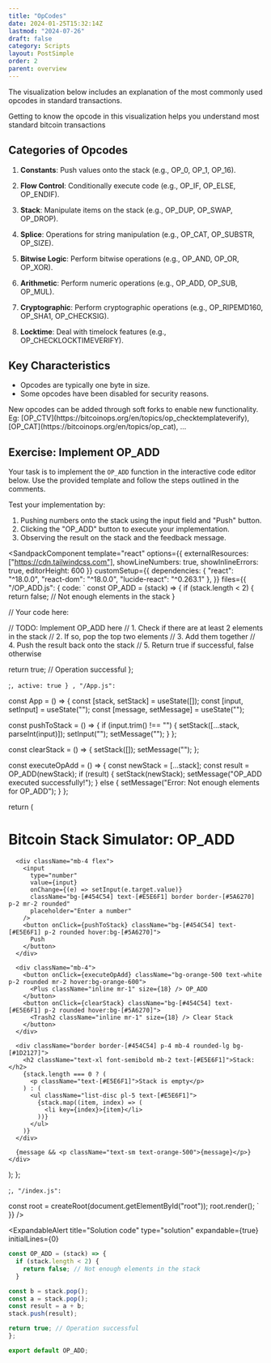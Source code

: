 ```yaml
---
title: "OpCodes"
date: 2024-01-25T15:32:14Z
lastmod: "2024-07-26"
draft: false
category: Scripts
layout: PostSimple
order: 2
parent: overview
---
```


The visualization below includes an explanation of the most commonly used opcodes in standard transactions.

<ExpandableAlert title="Understanding Opcodes" type="info" expandable={false}>
    Getting to know the opcode in this visualization helps you understand most
    standard bitcoin transactions
</ExpandableAlert>

<OpCodeExplorer></OpCodeExplorer>

## Categories of Opcodes

1. **Constants**: Push values onto the stack (e.g., OP_0, OP_1, OP_16).

2. **Flow Control**: Conditionally execute code (e.g., OP_IF, OP_ELSE, OP_ENDIF).

3. **Stack**: Manipulate items on the stack (e.g., OP_DUP, OP_SWAP, OP_DROP).

4. **Splice**: Operations for string manipulation (e.g., OP_CAT, OP_SUBSTR, OP_SIZE).

5. **Bitwise Logic**: Perform bitwise operations (e.g., OP_AND, OP_OR, OP_XOR).

6. **Arithmetic**: Perform numeric operations (e.g., OP_ADD, OP_SUB, OP_MUL).

7. **Cryptographic**: Perform cryptographic operations (e.g., OP_RIPEMD160, OP_SHA1, OP_CHECKSIG).

8. **Locktime**: Deal with timelock features (e.g., OP_CHECKLOCKTIMEVERIFY).

## Key Characteristics

-   Opcodes are typically one byte in size.
-   Some opcodes have been disabled for security reasons.

<ExpandableAlert title="New Opcodes">
    New opcodes can be added through soft forks to enable new functionality. Eg:
    [OP_CTV](https://bitcoinops.org/en/topics/op_checktemplateverify),
    [OP_CAT](https://bitcoinops.org/en/topics/op_cat), ...
</ExpandableAlert>

## Exercise: Implement OP_ADD

Your task is to implement the `OP_ADD` function in the interactive code editor below. Use the provided template and follow the steps outlined in the comments.

Test your implementation by:

1. Pushing numbers onto the stack using the input field and "Push" button.
2. Clicking the "OP_ADD" button to execute your implementation.
3. Observing the result on the stack and the feedback message.

<SandpackComponent
  template="react"
  options={{
    externalResources: ["https://cdn.tailwindcss.com"],
    showLineNumbers: true,
    showInlineErrors: true,
    editorHeight: 600
  }}
  customSetup={{
    dependencies: {
      "react": "^18.0.0",
      "react-dom": "^18.0.0",
      "lucide-react": "^0.263.1"
    },
  }}
  files={{
    "/OP_ADD.js": {
        code: 
            `
const OP_ADD = (stack) => {
  if (stack.length < 2) {
    return false; // Not enough elements in the stack
  }

// Your code here:

// TODO: Implement OP_ADD here
// 1. Check if there are at least 2 elements in the stack
// 2. If so, pop the top two elements
// 3. Add them together
// 4. Push the result back onto the stack
// 5. Return true if successful, false otherwise

return true; // Operation successful
};

;`
        ,
        active: true
    }
,
    "/App.js": `

const App = () => {
const [stack, setStack] = useState([]);
const [input, setInput] = useState("");
const [message, setMessage] = useState("");

const pushToStack = () => {
if (input.trim() !== "") {
setStack([...stack, parseInt(input)]);
setInput("");
setMessage("");
}
};

const clearStack = () => {
setStack([]);
setMessage("");
};

const executeOpAdd = () => {
const newStack = [...stack];
const result = OP_ADD(newStack);
if (result) {
setStack(newStack);
setMessage("OP_ADD executed successfully!");
} else {
setMessage("Error: Not enough elements for OP_ADD");
}
};

return (

<div className="bg-[#272E35] p-4 m-6 rounded-lg text-sm">
<h1 className="text-2xl font-bold mb-4 text-[#E5E6F1]">Bitcoin Stack Simulator: OP_ADD</h1>

      <div className="mb-4 flex">
        <input
          type="number"
          value={input}
          onChange={(e) => setInput(e.target.value)}
          className="bg-[#454C54] text-[#E5E6F1] border border-[#5A6270] p-2 mr-2 rounded"
          placeholder="Enter a number"
        />
        <button onClick={pushToStack} className="bg-[#454C54] text-[#E5E6F1] p-2 rounded hover:bg-[#5A6270]">
          Push
        </button>
      </div>

      <div className="mb-4">
        <button onClick={executeOpAdd} className="bg-orange-500 text-white p-2 rounded mr-2 hover:bg-orange-600">
          <Plus className="inline mr-1" size={18} /> OP_ADD
        </button>
        <button onClick={clearStack} className="bg-[#454C54] text-[#E5E6F1] p-2 rounded hover:bg-[#5A6270]">
          <Trash2 className="inline mr-1" size={18} /> Clear Stack
        </button>
      </div>

      <div className="border border-[#454C54] p-4 mb-4 rounded-lg bg-[#1D2127]">
        <h2 className="text-xl font-semibold mb-2 text-[#E5E6F1]">Stack:</h2>
        {stack.length === 0 ? (
          <p className="text-[#E5E6F1]">Stack is empty</p>
        ) : (
          <ul className="list-disc pl-5 text-[#E5E6F1]">
            {stack.map((item, index) => (
              <li key={index}>{item}</li>
            ))}
          </ul>
        )}
      </div>

      {message && <p className="text-sm text-orange-500">{message}</p>}
    </div>

);
};

;`,
    "/index.js": `

const root = createRoot(document.getElementById("root"));
root.render(<App />);
`
}}
/>

<ExpandableAlert
  title="Solution code"
  type="solution"
  expandable={true}
  initialLines={0}
>
```javascript
const OP_ADD = (stack) => {
  if (stack.length < 2) {
    return false; // Not enough elements in the stack
  }

const b = stack.pop();
const a = stack.pop();
const result = a + b;
stack.push(result);

return true; // Operation successful
};

export default OP_ADD;
```
</ExpandableAlert>
